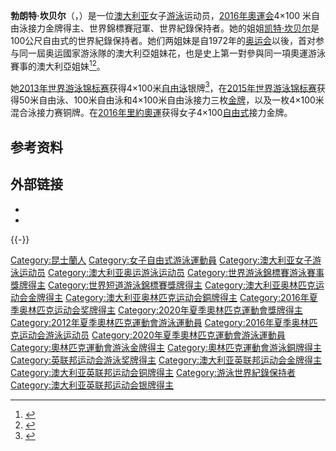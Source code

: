 {{Infobox swimmer
| name           = Bronte Campbell
| image          = Bronte Campbell.jpg
| image_size     = 
| alt            =
| caption        = 
| fullname       = 
| nicknames      = 
| national_team  = {{AUS}}
| strokes        = [[自由泳|自由泳]]
| club           = Commercial Swimming Club
| coach          = Simon Cusack
| collegeteam    = 
| birth_date     = {{Birth date and age|1994|5|14|df=y}}
| birth_place    = [[马拉维|马拉维]][[布兰太尔|布兰太尔]]
| death_date     = 
| death_place    = 
| height         = {{convert|1.79|m|ftin|abbr=on}}
| weight         = {{convert|58|kg|lb|abbr=on}}
| medaltemplates = 
{{MedalSport|女子游泳}}
{{MedalCountry|{{AUS}}}}
{{MedalCompetition|[[奧林匹克運動會|奧林匹克運動會]]}}
{{MedalGold|[[2016年夏季奧林匹克運動會|2016年 里約]]|[[2016年夏季奧林匹克運動會女子4×100公尺自由式接力比賽|4×100米自由泳接力]]}}
{{MedalGold|[[2020年夏季奧林匹克運動會|2020年 東京]]|[[2020年夏季奧林匹克運動會女子4×100公尺自由式接力比賽|4×100米自由泳接力]]}}
{{MedalBronze|[[2020年夏季奧林匹克運動會|2020年 東京]]|[[2020年夏季奧林匹克運動會混合4×100公尺混合式接力比賽|混合4×100米混合泳接力]]}}
{{MedalCompetition|[[世界游泳錦標賽|世界長池游泳錦標賽]]}}
{{MedalGold|[[2015年世界游泳錦標賽|2015年 喀山]]|50米自由泳}}
{{MedalGold|[[2015年世界游泳錦標賽|2015年 喀山]]|100米自由泳}}
{{MedalGold|[[2015年世界游泳錦標賽|2015年 喀山]]|4×100米自由泳接力}}
{{MedalGold|[[2019年世界游泳錦標賽|2019年 光州]]|4×100米自由泳接力}}
{{MedalGold|[[2019年世界游泳錦標賽|2019年 光州]]|混合4×100米混合泳接力}}
{{MedalSilver|[[2013年世界游泳錦標賽|2013年 巴塞隆納]]|4×100米自由泳接力}}
{{MedalSilver|[[2017年世界游泳錦標賽|2017年 布達佩斯]]|4×100米自由泳接力}}
{{MedalSilver|[[2017年世界游泳錦標賽|2017年 布達佩斯]]|混合4×100米混合泳接力}}
{{MedalSilver|[[2019年世界游泳錦標賽|2019年 光州]]|混合4×100米自由泳接力}}
{{MedalBronze|[[2015年世界游泳錦標賽|2015年 喀山]]|4×100米混合泳接力}}
{{MedalBronze|[[2017年世界游泳錦標賽|2017年 布達佩斯]]|4×100米混合泳接力}}
{{MedalCompetition|[[世界短池游泳錦標賽|世界短池游泳錦標賽]]}}
{{MedalSilver|[[2014年世界短池游泳錦標賽|2014年 多哈]]|50米自由泳}}
{{MedalSilver|[[2014年世界短池游泳錦標賽|2014年 多哈]]|4×100米混合泳接力}}
{{MedalCompetition|[[泛太平洋游泳錦標賽|泛太平洋游泳錦標賽]]}}
{{MedalGold|2014年 黃金海岸|4×100米自由泳接力}}
{{MedalSilver|2014年 黃金海岸|50米自由泳}}
{{MedalSilver|2014年 黃金海岸|100米自由泳}}
}}

'''勃朗特·坎贝尔'''（{{lang-en|Bronte Campbell}}，{{bd|1994年|5月14日||}}）是一位[[澳大利亚|澳大利亚]]女子[[游泳|游泳]]运动员，[[2016年奧運会|2016年奧運会]]4×100 米自由泳接力金牌得主、世界錦標賽冠軍、世界紀錄保持者。她的姐姐[[凯特·坎贝尔|凯特·坎贝尔]]是100公尺自由式的世界紀錄保持者。她们两姐妹是自1972年的[[奥运会|奥运会]]以後，首对参与同一屆奥运國家游泳隊的澳大利亞姐妹花，也是史上第一對參與同一項奧運游泳賽事的澳大利亞姐妹<ref>{{cite web|title=Bronte Campbell|url=http://london2012.olympics.com.au/athlete/bronte-campbell|accessdate=2015-08-10|archive-date=2014-10-08|archive-url=https://web.archive.org/web/20141008015701/http://london2012.olympics.com.au/athlete/bronte-campbell|dead-url=no}}</ref><ref>{{cite web|title=Campbell Sisters to swim in London|url=http://london2012.olympics.com.au/news/campbell-sisters-to-swim-in-london|access-date=2015-08-10|archive-url=https://web.archive.org/web/20141104182954/http://london2012.olympics.com.au/news/campbell-sisters-to-swim-in-london|archive-date=2014-11-04|dead-url=yes}}</ref>。

她[[2013年世界游泳锦标赛|2013年世界游泳锦标赛]]获得4×100米[[自由泳|自由泳]]银牌<ref>{{cite web|title=Final results of Women's 4 × 100 metre freestyle relay at the 2013 World Aquatics Championships|url=http://www.omegatiming.com/File/Download?id=00010D020101003302FFFFFFFFFFFF02|publisher=[[Omega_SA|Omega Timing]]|format=pdf|date=28 July 2013|accessdate=29 July 2013}}</ref>，在[[2015年世界游泳锦标赛|2015年世界游泳锦标赛]]获得50米自由泳、100米自由泳和4×100米自由泳接力三枚[[金牌|金牌]]，以及一枚4×100米混合泳接力赛铜牌。在[[2016年夏季奧林匹克運動會|2016年里約奧運]]获得女子4×100[[自由式|自由式]]接力金牌。

== 参考资料 ==
{{Reflist}}

== 外部链接 ==
{{Commons category|Bronte Campbell}}
* {{Facebook|campbell.bronte}}
* {{Twitter|bronte_campbel}}

{{-}}
{{夏季奥林匹克运动会女子4×100米自由泳接力比赛}}

{{DEFAULTSORT:Campbell, Bronte}}
[[Category:昆士蘭人|Category:昆士蘭人]]
[[Category:女子自由式游泳運動員|Category:女子自由式游泳運動員]]
[[Category:澳大利亚女子游泳运动员|Category:澳大利亚女子游泳运动员]]
[[Category:澳大利亚奥运游泳运动员|Category:澳大利亚奥运游泳运动员]]
[[Category:世界游泳錦標賽游泳賽事獎牌得主|Category:世界游泳錦標賽游泳賽事獎牌得主]]
[[Category:世界短道游泳錦標賽獎牌得主|Category:世界短道游泳錦標賽獎牌得主]]
[[Category:澳大利亚奥林匹克运动会金牌得主|Category:澳大利亚奥林匹克运动会金牌得主]]
[[Category:澳大利亚奥林匹克运动会銅牌得主|Category:澳大利亚奥林匹克运动会銅牌得主]]
[[Category:2016年夏季奥林匹克运动会奖牌得主|Category:2016年夏季奥林匹克运动会奖牌得主]]
[[Category:2020年夏季奧林匹克運動會獎牌得主|Category:2020年夏季奧林匹克運動會獎牌得主]]
[[Category:2012年夏季奧林匹克運動會游泳運動員|Category:2012年夏季奧林匹克運動會游泳運動員]]
[[Category:2016年夏季奥林匹克运动会游泳运动员|Category:2016年夏季奥林匹克运动会游泳运动员]]
[[Category:2020年夏季奧林匹克運動會游泳運動員|Category:2020年夏季奧林匹克運動會游泳運動員]]
[[Category:奧林匹克運動會游泳金牌得主|Category:奧林匹克運動會游泳金牌得主]]
[[Category:奧林匹克運動會游泳銅牌得主|Category:奧林匹克運動會游泳銅牌得主]]
[[Category:英联邦运动会游泳奖牌得主|Category:英联邦运动会游泳奖牌得主]]
[[Category:澳大利亚英联邦运动会金牌得主|Category:澳大利亚英联邦运动会金牌得主]]
[[Category:澳大利亚英联邦运动会铜牌得主|Category:澳大利亚英联邦运动会铜牌得主]]
[[Category:游泳世界紀錄保持者|Category:游泳世界紀錄保持者]]
[[Category:澳大利亚英联邦运动会银牌得主|Category:澳大利亚英联邦运动会银牌得主]]